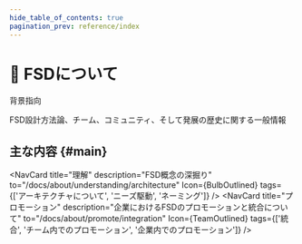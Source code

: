 ```yaml
---
hide_table_of_contents: true
pagination_prev: reference/index
---
```


# 🍰 FSDについて

<span class="badge badge--violet margin-bottom--md">背景指向</span>

<p class="summary">
FSD設計方法論、チーム、コミュニティ、そして発展の歴史に関する一般情報
</p>

## 主な内容 {#main}


<NavCard
    title="ミッション" 
    description="FSDの目的と制約"
    to="/docs/about/mission"
    Icon={TrophyOutlined}
/>
<NavCard
    title="モチベーション" 
    description="FSDの創造と発展の理由"
    to="/docs/about/motivation"
    Icon={StarOutlined}
/>
<NavCard
    title="理解" 
    description="FSD概念の深掘り"
    to="/docs/about/understanding/architecture"
    Icon={BulbOutlined}
    tags={['アーキテクチャについて', 'ニーズ駆動', 'ネーミング']}
/>
<NavCard
    title="プロモーション" 
    description="企業におけるFSDのプロモーションと統合について"
    to="/docs/about/promote/integration"
    Icon={TeamOutlined}
    tags={['統合', 'チーム内でのプロモーション', '企業内でのプロモーション']}
/>
